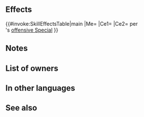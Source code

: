 {{Passive
|name=Moonlight Bangle
|type=B
|exclusive=1
|canUseMove={{MoveList|All}}
|canUseWeapon={{WeaponList|All}}
|intID=2709
|sort=581
|value=8
|timingID=28
|abilityID=109
|randomTimestamp=2021-09-17T07:00:00Z
|randomMinLv=31
|properties=random_owner
|1name=Moonlight Bangle
|1tagid=SID_華月の腕輪
|1required=-
|1effect=Enables【Canto (２)】.<br><br>Neutralizes effects that inflict "Special cooldown charge -X" on unit during combat. Deals damage = X% of foe's Def when Special triggers (X = unit's max Special cooldown count value × 10, + 20).<br><br>【Canto (２)】<br>After an attack, Assist skill, or structure destruction, unit can move ２ space(s).<br><br>(Unit moves according to movement type. Once per turn. Cannot attack or assist. Only highest value applied. Does not stack. After moving, if a skill that grants another action would be triggered (like with Galeforce), Canto will trigger after the granted action. Unit's base movement has no effect on movement granted. Cannot warp (using skills like Wings of Mercy) a distance greater than unit would be able to move with normal Canto movement.)
|1cost=300
}}
==Effects==
{{#invoke:SkillEffectsTable|main
|Me={{Eft|Canto|2}}
|Ce1={{Eft|Neutralize Guard}}
|Ce2={{Eft|Damage Boost|(20 x {{Tgt|Unit}}'s max<br>Special CD count, +10)%<br>of {{Tgt|Foe}}'s Def}} per<br>{{Tgt|Unit}}'s [[offensive Special]]
}}

==Notes==
{{Canto|2}}
{{CooldownChargeMinusNeutralization}}
{{DamageBoost}}
==List of owners==
{{Skill Hero List}}
==In other languages==
{{OtherLanguages
|japanese=華月の腕輪
|japaneseNotes=Bracelet of the Brilliant Moon
|german=Mondarmband
|spanishEU=Pulsera luz lunar
|spanishLA=Pulsera luz lunar
|french=Bracelet de nuit
|italian=Bracciale di luna
|chineseTW=華月手鐲
|portuguese=Pulseira do luar
}}
==See also==
{{See also skills|cond=Description LIKE '%X = unit\'s max Special cooldown count value × 10, + 20%' OR Description LIKE '%【Canto (２)】%'}}
{{Passives Navbox|B}}